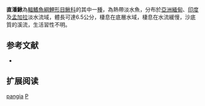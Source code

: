 {{Speciesbox 
| taxon = Pangio pangia
| status = LC
| status_system = IUCN3.1
| authority =  [[弗朗西斯·布坎南-漢密爾頓|Hamilton]], 1822
| synonyms = *''Cobitis pangia, Hamilton, 1822''
*''Acanthophthalmus pangia, Hamilton, 1822''
*''Pangio pangio, Hamilton, 1822''
*''Cobitis cinnamomea, McClelland, 1839''
*''Pangia cinnamomea, McClelland, 1839''
*''Canthophrys rubiginosus, Swainson, 1839''
}}
'''直潘鰍'''為[[輻鰭魚綱|輻鰭魚綱]][[鯉形目|鯉形目]][[鰍科|鰍科]]的其中一[[種|種]]，為熱帶淡水魚，分布於[[亞洲|亞洲]][[緬甸|緬甸]]、[[印度|印度]]及[[孟加拉|孟加拉]]淡水流域，體長可達6.5公分，棲息在底層水域，棲息在水流緩慢，沙底質的溪流，生活習性不明。

==参考文献==
{{refbegin}}
*{{FishBase_species|genus=Pangio|species=pangia|year=2014|month=2}}
{{refend}}

== 扩展阅读 ==
{{refbegin}}
{{wikispecies-inline|Pangio pangia|直潘鰍}}
{{refend}}
{{Taxonbar|from=Q962921}}

[[Category:潘鰍屬|pangia]]
[[Category:1822年描述的魚類|P]]

{{魚類小作品}}